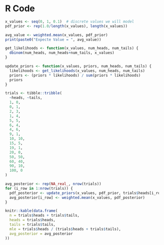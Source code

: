 # R Code

```r
x_values <- seq(0, 1, 0.1)  # discrete values we will model
pdf_prior <- rep(1.0/length(x_values), length(x_values))

avg_value <- weighted.mean(x_values, pdf_prior)
print(paste0("Expecte Value = ", avg_value))
```

```r
get_likelihoods <- function(x_values, num_heads, num_tails) {
  dbinom(num_heads, num_heads+num_tails, x_values)
}
```

```r
update_priors <- function(x_values, priors, num_heads, num_tails) {
  likelihoods <- get_likelihoods(x_values, num_heads, num_tails)
  priors <- (priors * likelihoods) / sum(priors * likelihoods)
  priors
}
```

```r
trials <- tibble::tribble(
  ~heads, ~tails,
  1, 0,
  0, 1,
  2, 3,
  1, 4,
  5, 5,
  6, 4,
  4, 6,
  9, 1,
  10, 10,
  15, 5,
  19, 1,
  20, 0,
  50, 50,
  60, 40,
  90, 10,
  100, 0
)

avg_posterior <- rep(NA_real_, nrow(trials))
for (i_row in 1:nrow(trials)) {
  pdf_posterior <- update_priors(x_values, pdf_prior, trials$heads[i_row], trials$tails[i_row])
  avg_posterior[i_row] <- weighted.mean(x_values, pdf_posterior)
}

knitr::kable(data.frame(
  n = trials$heads + trials$tails,
  heads = trials$heads,
  tails = trials$tails,
  mle = trials$heads / (trials$heads + trials$tails),
  avg_posterior = avg_posterior
))
```